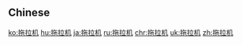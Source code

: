 {{also|拖拉機}}
==Chinese==
{{zh-see|拖拉機}}

[[ko:拖拉机]]
[[hu:拖拉机]]
[[ja:拖拉机]]
[[ru:拖拉机]]
[[chr:拖拉机]]
[[uk:拖拉机]]
[[zh:拖拉机]]